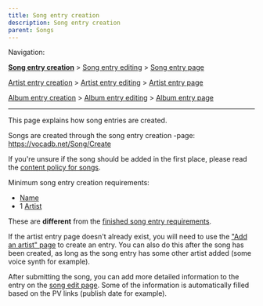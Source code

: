 ---
title: Song entry creation
description: Song entry creation
parent: Songs
---

Navigation:

**[Song entry creation](https://wiki.vocadb.net/wiki/88/song-entry-creation)** > [Song entry editing](https://wiki.vocadb.net/wiki/89/song-entry-editing) > [Song entry page](https://wiki.vocadb.net/wiki/90/song-entry-page)

[Artist entry creation](https://wiki.vocadb.net/wiki/82/artist-entry-creation) > [Artist entry editing](https://wiki.vocadb.net/wiki/83/artist-entry-editing) > [Artist entry page](https://wiki.vocadb.net/wiki/84/artist-entry-page)

[Album entry creation](https://wiki.vocadb.net/wiki/85/album-entry-creation) > [Album entry editing](https://wiki.vocadb.net/wiki/86/album-entry-editing) > [Album entry page](https://wiki.vocadb.net/wiki/87/album-entry-page)

----

This page explains how song entries are created. 

Songs are created through the song entry creation -page: https://vocadb.net/Song/Create

If you're unsure if the song should be added in the first place, please read the [content policy for songs](https://wiki.vocadb.net/wiki/59#Songs).

Minimum song entry creation requirements:

* [Name](https://wiki.vocadb.net/wiki/89/Songs#tab-Basic-info)
* 1 [Artist](https://wiki.vocadb.net/wiki/89/Songs#tab-Artists)

These are **different** from the [finished song entry requirements](https://wiki.vocadb.net/wiki/89/song-entry-editing#Finished-song-entry-requirements). 

If the artist entry page doesn't already exist, you will need to use the ["Add an artist" page](https://vocadb.net/Artist/Create) to create an entry. You can also do this after the song has been created, as long as the song entry has some other artist added (some voice synth for example).

After submitting the song, you can add more detailed information to the entry on the [song edit page](https://wiki.vocadb.net/wiki/89/Song-entry-editing). Some of the information is automatically filled based on the PV links (publish date for example).